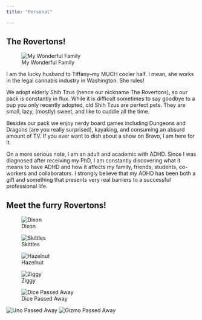 ```yaml
---
title: "Personal"

---
```

## The Rovertons!
![My Wonderful Family](pic/avatar.jpg)

I am the lucky husband to Tiffany--my MUCH cooler half. I mean, she works in the legal cannabis industry in Washington. She rules!

We adopt elderly Shih Tzus (hence our nickname The Rovertons), so our pack is constantly in flux. While it is difficult sometimes to say goodbye to a pup you only recently adopted, old Shih Tzus are perfect pets. They are small, lazy, (mostly) sweet, and like to cuddle all the time. 

Besides our pack we enjoy nerdy board games including Dungeons and Dragons (are you really surprised), kayaking, and consuming an absurd amount of TV. If you ever want to dish about a show on Bravo, I am here for it.

On a more serious note, I am an adult and academic with ADHD. Since I was diagnosed after receiving my PhD, I am constantly discovering what it means to have ADHD and how it affects my family, friends, students, co-workers and collaborators. I strongly believe that my ADHD has been both a gift and something that presents very real barriers to a successful professional life. 

## Meet the furry Rovertons!

![Dixon](pic/Dixon.jpg)

![Skittles](pic/Skittles.JPG)

![Hazelnut](pic/Hazelnut.jpg)

![Ziggy](pic/Ziggy.jpg)

![Dice Passed Away](pic/Dice.JPG)

![Uno Passed Away](pic/Uno.JPG)
![Gizmo Passed Away](pic/Gizmo.JPG)
